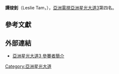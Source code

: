 {{notability unreferenced|time=2020-04-10}}
{{blpsources|time=2020-04-10}}
{{藝人
| 姓名 = 譚焌釗
| 類型 = 男歌手
| 圖片 = 
| 圖片簡介 = 
| 圖片尺寸 = 
| 原名 = 譚焌釗
| 英文名 = Leslie Tam
| 綽號 = 俊俏哥<ref>武俠. （2010年7月4日）. [http://paper.wenweipo.com/2010/07/04/BH1007040010.htm 《亞洲星光大道3》新的開始] {{Wayback|url=http://paper.wenweipo.com/2010/07/04/BH1007040010.htm |date=20120901080323 }}. ''百花周刊, 1768'', 5.</ref><br>起錨哥<br>釗班哥
| 出生日期 = {{Birth_date_and_age|1987|7|29}}
| 出生地點 = 香港
| 國籍 = 
| 教育程度 = 
| 配偶 = 
| 音樂類型 =
| 職業 = 金融顧問 (股票),主持
| 宗教信仰 = 
| 活躍年代 = 2010年至今
| 唱片公司 = 
| 經紀公司 = 
| 相關團體 =  [[亞洲星光大道3|香港星光三班]]
| 網站 = 
}}

'''譚焌釗'''（Leslie Tam，{{bd|1987年|7月29日|||}}），[[亞洲電視|亞洲電視]][[亞洲星光大道3|亞洲星光大道3]]第四名。

==參考文獻==
{{Reflist}}

==外部連結==
*[https://web.archive.org/web/20100724031904/http://www.hkatv.com/v3/infoprogram/10/Asian_Millionstar_3/21.html 亞洲星光大道3 參賽者簡介]

{{start box}}
{{succession box|[[李建龍|李建龍]]|[[鄭漢興|鄭漢興]]|[[亞洲星光大道_(系列)|亞洲星光大道]]第四名|'''[[亞洲星光大道3|第三屆]]'''}}
{{end box}}

{{星光家族}}
[[Category:亞洲星光大道|Category:亞洲星光大道]]